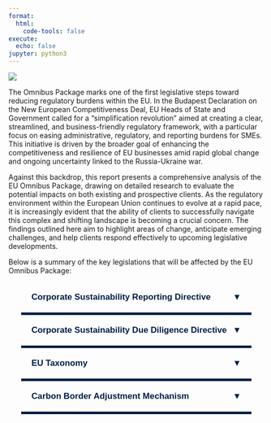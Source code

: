 ```yaml
---
format:
  html:
    code-tools: false
execute:
  echo: false
jupyter: python3
---
```


![](EUHeader.png){fig-align="center"}

The Omnibus Package marks one of the first legislative steps toward reducing regulatory burdens within the EU. In the Budapest Declaration on the New European Competitiveness Deal, EU Heads of State and Government called for a “simplification revolution” aimed at creating a clear, streamlined, and business-friendly regulatory framework, with a particular focus on easing administrative, regulatory, and reporting burdens for SMEs. This initiative is driven by the broader goal of enhancing the competitiveness and resilience of EU businesses amid rapid global change and ongoing uncertainty linked to the Russia-Ukraine war.

Against this backdrop, this report presents a comprehensive analysis of the EU Omnibus Package, drawing on detailed research to evaluate the potential impacts on both existing and prospective clients. As the regulatory environment within the European Union continues to evolve at a rapid pace, it is increasingly evident that the ability of clients to successfully navigate this complex and shifting landscape is becoming a crucial concern. The findings outlined here aim to highlight areas of change, anticipate emerging challenges, and help clients respond effectively to upcoming legislative developments.

Below is a summary of the key legislations that will be affected by the EU Omnibus Package:

::: {.accordion-container}

<!-- Section 1 -->
<button class="accordion">Corporate Sustainability Reporting Directive</button>
<div class="panel">
  <p>An EU directive adopted on 28 November 2022, which revises several existing directives and regulations, including the Accounting Directive, Transparency Directive, Audit Directive, and Audit Regulation. The CSRD aims to improve the quality, consistency, and comparability of sustainability information disclosed by companies. Its primary goal is to provide investors and stakeholders with reliable data to assess and manage sustainability-related risks, especially those arising from climate change and social/environmental impacts. It also enforces double materiality, meaning companies must report both on how sustainability issues affect them and how their operations impact society and the environment.</p>
</div>

<!-- Section 2 -->
<button class="accordion">Corporate Sustainability Due Diligence Directive</button>
<div class="panel">
  <p>An EU directive adopted on 24 April 2024, which requires certain large EU and non-EU companies to identify, prevent, mitigate, and account for adverse human rights and environmental impacts in their operations, subsidiaries, and value chains. The CSDDD introduces due diligence obligations, encouraging responsible business conduct throughout the supply chain, and includes provisions for climate transition planning aligned with the Paris Agreement.</p>
</div>

<!-- Section 3 -->
<button class="accordion">EU Taxonomy</button>
<div class="panel panel-scroll">
  <p>Adopted on June 18, 2020, this framework was developed by the European Union to establish a classification system for environmentally sustainable economic activities. Its primary purpose is to direct investments toward initiatives that align with the EU's climate and environmental goals, particularly the ambition of achieving climate neutrality by 2050. By providing sector-specific guidelines, the taxonomy helps investors, companies, and policymakers make well-informed, sustainable choices. These are the current steps for companies to report under EU Taxonomy.</p>

  <img src="eutaxprocess.png" alt="Reporting Steps" style="display: block; margin: 20px auto; max-width: 100%;">

  <p>Companies must align their activities with six environmental objectives and ensure they meet the "Do No Significant Harm" (DNSH) criteria, which means their activities must not significantly harm any of these objectives.</p>

  <img src="EUTaxComp.png" alt="Environmental Objectives Chart" style="display: block; margin: 20px auto; max-width: 100%;">
</div>

<!-- Section 4 -->
<button class="accordion">Carbon Border Adjustment Mechanism</button>
<div class="panel">
  <p>A policy initiative adopted by the EU on 10 May 2023 aimed at preventing carbon leakage and promoting fair, sustainable trade. It imposes a carbon charge on certain imports from countries with generally less stringent climate policies, ensuring that imported goods meet environmental standards comparable to those within the EU.</p>
</div>

:::

<style>
.accordion-container {
  width: 90%;
  max-width: 700px;
  margin: 0 auto;
}

.accordion {
  background: transparent;
  color: #021e45;
  font-weight: bold;
  cursor: pointer;
  padding: 20px;
  width: 100%;
  border: none;
  text-align: left;
  font-size: 1.2em;
  border-bottom: 5px solid #021e45;
  position: relative;
}

.accordion::after {
  content: "▼";
  position: absolute;
  right: 20px;
  transition: transform 0.3s ease;
}

.accordion.active::after {
  transform: rotate(180deg);
}

.panel {
  max-height: 0;
  overflow: hidden;
  transition: max-height 0.4s ease;
  background-color: rgba(2, 30, 69, 0.05);
  padding: 0 20px;
  color: #021e45;
}

.panel.open {
  max-height: 1000px;
  padding-bottom: 20px;
}

.panel-scroll.open {
  max-height: 600px;
  overflow-y: auto;
  padding-bottom: 20px;
  scrollbar-width: thin;
  scrollbar-color: #888 #eee;
}
</style>

<script>
document.addEventListener("DOMContentLoaded", function () {
  const accordions = document.querySelectorAll(".accordion");
  accordions.forEach((accordion) => {
    accordion.addEventListener("click", () => {
      accordion.classList.toggle("active");
      const panel = accordion.nextElementSibling;
      panel.classList.toggle("open");
    });
  });
});
</script>

